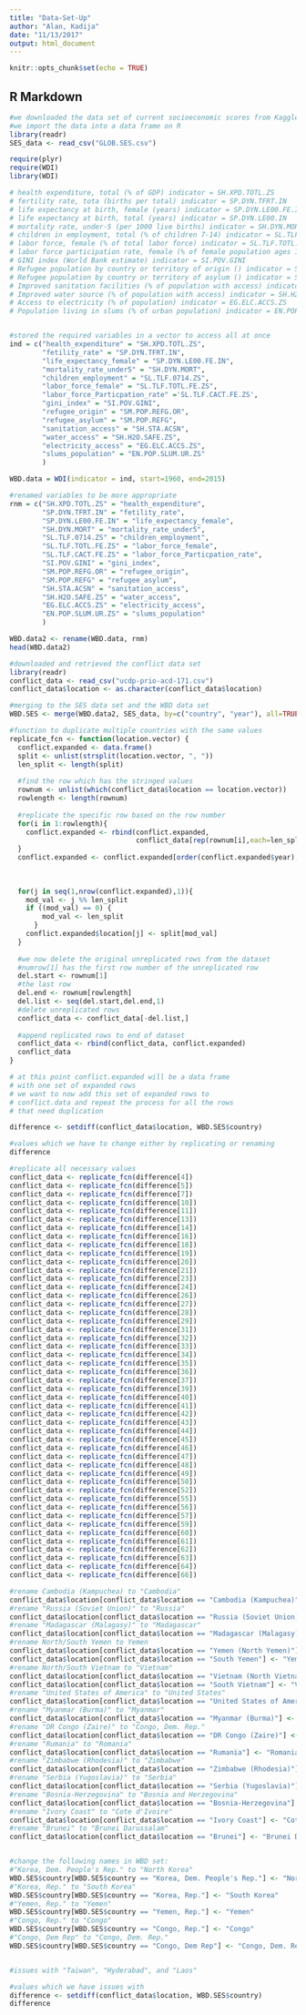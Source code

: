 ```yaml
---
title: "Data-Set-Up"
author: "Alan, Kadija"
date: "11/13/2017"
output: html_document
---
```


```r
knitr::opts_chunk$set(echo = TRUE)
```

## R Markdown
```r
#we downloaded the data set of current socioeconomic scores from Kaggle
#we import the data into a data frame on R
library(readr)
SES_data <- read_csv("GLOB.SES.csv")
```

```r
require(plyr)
require(WDI)
library(WDI)

# health expenditure, total (% of GDP) indicator = SH.XPD.TOTL.ZS
# fertility rate, tota (births per total) indicator = SP.DYN.TFRT.IN
# life expectancy at birth, female (years) indicator = SP.DYN.LE00.FE.IN
# life expectancy at birth, total (years) indicator = SP.DYN.LE00.IN
# mortality rate, under-5 (per 1000 live births) indicator = SH.DYN.MORT
# children in employment, total (% of children 7-14) indicator = SL.TLF.0714.ZS
# labor force, female (% of total labor force) indicator = SL.TLF.TOTL.FE.ZS
# labor force participation rate, female (% of female population ages 15+)(modeled ILO estimate) indicator = SL.TLF.CACT.FE.ZS
# GINI index (World Bank estimate) indicator = SI.POV.GINI
# Refugee population by country or territory of origin () indicator = SM.POP.REFG.OR
# Refugee population by country or territory of asylum () indicator = SM.POP.REFG
# Improved sanitation facilities (% of population with access) indicator = SH.STA.ACSN
# Improved water source (% of population with access) indicator = SH.H2O.SAFE.ZS
# Access to electricity (% of population) indicator = EG.ELC.ACCS.ZS
# Population living in slums (% of urban population) indicator = EN.POP.SLUM.UR.ZS


#stored the required variables in a vector to access all at once
ind = c("health_expenditure" = "SH.XPD.TOTL.ZS",
        "fetility_rate" = "SP.DYN.TFRT.IN",
        "life_expectancy_female" = "SP.DYN.LE00.FE.IN",
        "mortality_rate_under5" = "SH.DYN.MORT",
        "children_employment" = "SL.TLF.0714.ZS",
        "labor_force_female" = "SL.TLF.TOTL.FE.ZS",
        "labor_force_Particpation_rate" ='SL.TLF.CACT.FE.ZS',
        "gini_index" = "SI.POV.GINI",
        "refugee_origin" = "SM.POP.REFG.OR",
        "refugee_asylum" = "SM.POP.REFG",
        "sanitation_access" = "SH.STA.ACSN",
        "water_access" = "SH.H2O.SAFE.ZS",
        "electricity_access" = "EG.ELC.ACCS.ZS",
        "slums_population" = "EN.POP.SLUM.UR.ZS"
        )

WBD.data = WDI(indicator = ind, start=1960, end=2015)

#renamed variables to be more appropriate
rnm = c("SH.XPD.TOTL.ZS" = "health_expenditure",
        "SP.DYN.TFRT.IN" = "fetility_rate",
        "SP.DYN.LE00.FE.IN" = "life_expectancy_female",
        "SH.DYN.MORT" = "mortality_rate_under5",
        "SL.TLF.0714.ZS" = "children_employment",
        "SL.TLF.TOTL.FE.ZS" = "labor_force_female",
        "SL.TLF.CACT.FE.ZS" = "labor_force_Particpation_rate",
        "SI.POV.GINI" = "gini_index",
        "SM.POP.REFG.OR" = "refugee_origin",
        "SM.POP.REFG" = "refugee_asylum",
        "SH.STA.ACSN" = "sanitation_access",
        "SH.H2O.SAFE.ZS" = "water_access",
        "EG.ELC.ACCS.ZS" = "electricity_access",
        "EN.POP.SLUM.UR.ZS" = "slums_population"
        )

WBD.data2 <- rename(WBD.data, rnm)
head(WBD.data2)
```


```r
#downloaded and retrieved the conflict data set
library(readr)
conflict_data <- read_csv("ucdp-prio-acd-171.csv")
conflict_data$location <- as.character(conflict_data$location)
```

```r
#merging to the SES data set and the WBD data set
WBD.SES <- merge(WBD.data2, SES_data, by=c("country", "year"), all=TRUE)
```

```r
#function to duplicate multiple countries with the same values 
replicate_fcn <- function(location.vector) {
  conflict.expanded <- data.frame()
  split <- unlist(strsplit(location.vector, ", "))
  len_split <- length(split)   
  
  #find the row which has the stringed values 
  rownum <- unlist(which(conflict_data$location == location.vector))
  rowlength <- length(rownum)
  
  #replicate the specific row based on the row number 
  for(i in 1:rowlength){
    conflict.expanded <- rbind(conflict.expanded, 
                               conflict_data[rep(rownum[i],each=len_split),])
  }
  conflict.expanded <- conflict.expanded[order(conflict.expanded$year),]  
  
  
  
  for(j in seq(1,nrow(conflict.expanded),1)){
    mod_val <- j %% len_split
    if ((mod_val) == 0) {
        mod_val <- len_split
      }
    conflict.expanded$location[j] <- split[mod_val]
  }
  
  #we now delete the original unreplicated rows from the dataset
  #numrow[1] has the first row number of the unreplicated row
  del.start <- rownum[1]
  #the last row
  del.end <- rownum[rowlength]
  del.list <- seq(del.start,del.end,1)
  #delete unreplicated rows
  conflict_data <- conflict_data[-del.list,]
  
  #append replicated rows to end of dataset
  conflict_data <- rbind(conflict_data, conflict.expanded)
  conflict_data
}

# at this point conflict.expanded will be a data frame
# with one set of expanded rows
# we want to now add this set of expanded rows to
# conflict.data and repeat the process for all the rows
# that need duplication

```

```r
difference <- setdiff(conflict_data$location, WBD.SES$country)

#values which we have to change either by replicating or renaming
difference

#replicate all necessary values
conflict_data <- replicate_fcn(difference[4])
conflict_data <- replicate_fcn(difference[5])
conflict_data <- replicate_fcn(difference[7])
conflict_data <- replicate_fcn(difference[10])
conflict_data <- replicate_fcn(difference[11])
conflict_data <- replicate_fcn(difference[13])
conflict_data <- replicate_fcn(difference[14])
conflict_data <- replicate_fcn(difference[16])
conflict_data <- replicate_fcn(difference[18])
conflict_data <- replicate_fcn(difference[19])
conflict_data <- replicate_fcn(difference[20])
conflict_data <- replicate_fcn(difference[21])
conflict_data <- replicate_fcn(difference[23])
conflict_data <- replicate_fcn(difference[24])
conflict_data <- replicate_fcn(difference[26])
conflict_data <- replicate_fcn(difference[27])
conflict_data <- replicate_fcn(difference[28])
conflict_data <- replicate_fcn(difference[29])
conflict_data <- replicate_fcn(difference[31])
conflict_data <- replicate_fcn(difference[32])
conflict_data <- replicate_fcn(difference[33])
conflict_data <- replicate_fcn(difference[34])
conflict_data <- replicate_fcn(difference[35])
conflict_data <- replicate_fcn(difference[36])
conflict_data <- replicate_fcn(difference[37])
conflict_data <- replicate_fcn(difference[39])
conflict_data <- replicate_fcn(difference[40])
conflict_data <- replicate_fcn(difference[41])
conflict_data <- replicate_fcn(difference[42])
conflict_data <- replicate_fcn(difference[43])
conflict_data <- replicate_fcn(difference[44])
conflict_data <- replicate_fcn(difference[45])
conflict_data <- replicate_fcn(difference[46])
conflict_data <- replicate_fcn(difference[47])
conflict_data <- replicate_fcn(difference[48])
conflict_data <- replicate_fcn(difference[49])
conflict_data <- replicate_fcn(difference[50])
conflict_data <- replicate_fcn(difference[52])
conflict_data <- replicate_fcn(difference[55])
conflict_data <- replicate_fcn(difference[56])
conflict_data <- replicate_fcn(difference[57])
conflict_data <- replicate_fcn(difference[59])
conflict_data <- replicate_fcn(difference[60])
conflict_data <- replicate_fcn(difference[61])
conflict_data <- replicate_fcn(difference[62])
conflict_data <- replicate_fcn(difference[63])
conflict_data <- replicate_fcn(difference[64])
conflict_data <- replicate_fcn(difference[66])

#rename Cambodia (Kampuchea) to "Cambodia"
conflict_data$location[conflict_data$location == "Cambodia (Kampuchea)"] <- "Cambodia"
#rename "Russia (Soviet Union)" to "Russia"
conflict_data$location[conflict_data$location == "Russia (Soviet Union)"] <- "Russia"
#rename "Madagascar (Malagasy)" to "Madagascar"
conflict_data$location[conflict_data$location == "Madagascar (Malagasy)"] <- "Madagascar"
#rename North/South Yemen to Yemen
conflict_data$location[conflict_data$location == "Yemen (North Yemen)"] <- "Yemen"
conflict_data$location[conflict_data$location == "South Yemen"] <- "Yemen"
#rename North/South Vietnam to "Vietnam"
conflict_data$location[conflict_data$location == "Vietnam (North Vietnam)"] <- "Vietnam"
conflict_data$location[conflict_data$location == "South Vietnam"] <- "Vietnam"
#rename "United States of America" to "United States"
conflict_data$location[conflict_data$location == "United States of America"] <- "United States"
#rename "Myanmar (Burma)" to "Myanmar"
conflict_data$location[conflict_data$location == "Myanmar (Burma)"] <- "Myanmar"
#rename "DR Congo (Zaire)" to "Congo, Dem. Rep."
conflict_data$location[conflict_data$location == "DR Congo (Zaire)"] <- "Congo, Dem. Rep."
#rename "Rumania" to "Romania"
conflict_data$location[conflict_data$location == "Rumania"] <- "Romania"
#rename "Zimbabwe (Rhodesia)" to "Zimbabwe"
conflict_data$location[conflict_data$location == "Zimbabwe (Rhodesia)"] <- "Zimbabwe"
#rename "Serbia (Yugoslavia)" to "Serbia"
conflict_data$location[conflict_data$location == "Serbia (Yugoslavia)"] <- "Serbia"
#rename "Bosnia-Herzegovina" to "Bosnia and Herzegovina"
conflict_data$location[conflict_data$location == "Bosnia-Herzegovina"] <- "Bosnia and Herzegovina"
#rename "Ivory Coast" to "Cote d'Ivoire"
conflict_data$location[conflict_data$location == "Ivory Coast"] <- "Cote d'Ivoire"
#rename "Brunei" to "Brunei Darussalam"
conflict_data$location[conflict_data$location == "Brunei"] <- "Brunei Darussalam"


#change the following names in WBD set:
#"Korea, Dem. People's Rep." to "North Korea"
WBD.SES$country[WBD.SES$country == "Korea, Dem. People's Rep."] <- "North Korea"
#"Korea, Rep." to "South Korea"
WBD.SES$country[WBD.SES$country == "Korea, Rep."] <- "South Korea"
#"Yemen, Rep." to "Yemen"
WBD.SES$country[WBD.SES$country == "Yemen, Rep."] <- "Yemen"
#"Congo, Rep." to "Congo"
WBD.SES$country[WBD.SES$country == "Congo, Rep."] <- "Congo"
#"Congo, Dem Rep" to "Congo, Dem. Rep."
WBD.SES$country[WBD.SES$country == "Congo, Dem Rep"] <- "Congo, Dem. Rep."


#issues with "Taiwan", "Hyderabad", and "Laos"

#values which we have issues with
difference <- setdiff(conflict_data$location, WBD.SES$country)
difference

```


